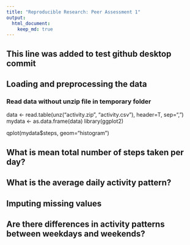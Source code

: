 ---
title: "Reproducible Research: Peer Assessment 1"
output: 
  html_document:
    keep_md: true
---

## This line was added to test github desktop commit

## Loading and preprocessing the data

### Read data without unzip file in temporary folder

data <- read.table(unz("activity.zip", "activity.csv"), header=T, sep=",")
mydata <- as.data.frame(data)
library(ggplot2)

qplot(mydata$steps, geom="histogram") 

## What is mean total number of steps taken per day?



## What is the average daily activity pattern?



## Imputing missing values



## Are there differences in activity patterns between weekdays and weekends?
